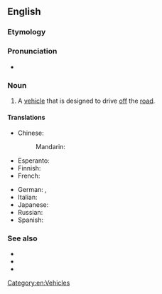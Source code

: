 {{also|offroader}}
==English==

===Etymology===
{{suffix|en|off-road|er}}

===Pronunciation===
* {{audio|en|En-au-off-roader.ogg|Audio (AU)}}

===Noun===
{{en-noun}}

# {{lb|en|idiomatic}} A [[vehicle]] that is designed to drive [[off]] the [[road]].

====Translations====
{{trans-top|vehicle designed for driving offroad}}
* Chinese:
*: Mandarin: {{t-needed|cmn}}
* Esperanto: {{t-needed|eo}}
* Finnish: {{t|fi|maastoajoneuvo}}
* French: {{t+|fr|tout-terrain|m}}
{{trans-mid}}
* German: {{t|de|Offroader|m}}, {{t+|de|Geländewagen|m}}
* Italian: {{t+|it|fuoristrada|m}}
* Japanese: {{t-needed|ja}}
* Russian: {{t+|ru|внедоро́жник|m}}
* Spanish: {{t-needed|es}}
{{trans-bottom}}

===See also===
* {{l|en|off-road}}
* {{l|en|on-roader}}
* {{l|en|softroader}}

[[Category:en:Vehicles]]